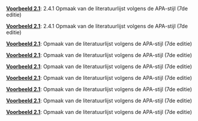 \providecommand{\Pageref}[1]{\hfill p.\pageref{#1}}
 [**Voorbeeld 2.1**](bronnen.qmd#opmaak-van-de-literatuurlijst-volgens-de-apa-stijl-7de-editie): 2.4.1 Opmaak van de literatuurlijst volgens de APA-stijl (7de editie)\Pageref{opmaak-van-de-literatuurlijst-volgens-de-apa-stijl-7de-editie}

 [**Voorbeeld 2.1**](bronnen.qmd#opmaak-van-de-literatuurlijst-volgens-de-apa-stijl-7de-editie): 2.4.1 Opmaak van de literatuurlijst volgens de APA-stijl (7de editie)\Pageref{opmaak-van-de-literatuurlijst-volgens-de-apa-stijl-7de-editie}

 [**Voorbeeld 2.1**](bronnen.qmd#opmaak-van-de-literatuurlijst-volgens-de-apa-stijl-7de-editie): Opmaak van de literatuurlijst volgens de APA-stijl (7de editie)\Pageref{opmaak-van-de-literatuurlijst-volgens-de-apa-stijl-7de-editie}

 [**Voorbeeld 2.1**](bronnen.qmd#opmaak-van-de-literatuurlijst-volgens-de-apa-stijl-7de-editie): Opmaak van de literatuurlijst volgens de APA-stijl (7de editie)\Pageref{opmaak-van-de-literatuurlijst-volgens-de-apa-stijl-7de-editie}

 [**Voorbeeld 2.1**](bronnen.qmd#opmaak-van-de-literatuurlijst-volgens-de-apa-stijl-7de-editie): Opmaak van de literatuurlijst volgens de APA-stijl (7de editie)\Pageref{opmaak-van-de-literatuurlijst-volgens-de-apa-stijl-7de-editie}

 [**Voorbeeld 2.1**](bronnen.qmd#opmaak-van-de-literatuurlijst-volgens-de-apa-stijl-7de-editie): Opmaak van de literatuurlijst volgens de APA-stijl (7de editie)\Pageref{opmaak-van-de-literatuurlijst-volgens-de-apa-stijl-7de-editie}

 [**Voorbeeld 2.1**](bronnen.qmd#opmaak-van-de-literatuurlijst-volgens-de-apa-stijl-7de-editie): Opmaak van de literatuurlijst volgens de APA-stijl (7de editie)\Pageref{opmaak-van-de-literatuurlijst-volgens-de-apa-stijl-7de-editie}

 [**Voorbeeld 2.1**](bronnen.qmd#opmaak-van-de-literatuurlijst-volgens-de-apa-stijl-7de-editie): Opmaak van de literatuurlijst volgens de APA-stijl (7de editie)\Pageref{opmaak-van-de-literatuurlijst-volgens-de-apa-stijl-7de-editie}

 [**Voorbeeld 2.1**](bronnen.qmd#opmaak-van-de-literatuurlijst-volgens-de-apa-stijl-7de-editie): Opmaak van de literatuurlijst volgens de APA-stijl (7de editie)\Pageref{opmaak-van-de-literatuurlijst-volgens-de-apa-stijl-7de-editie}
